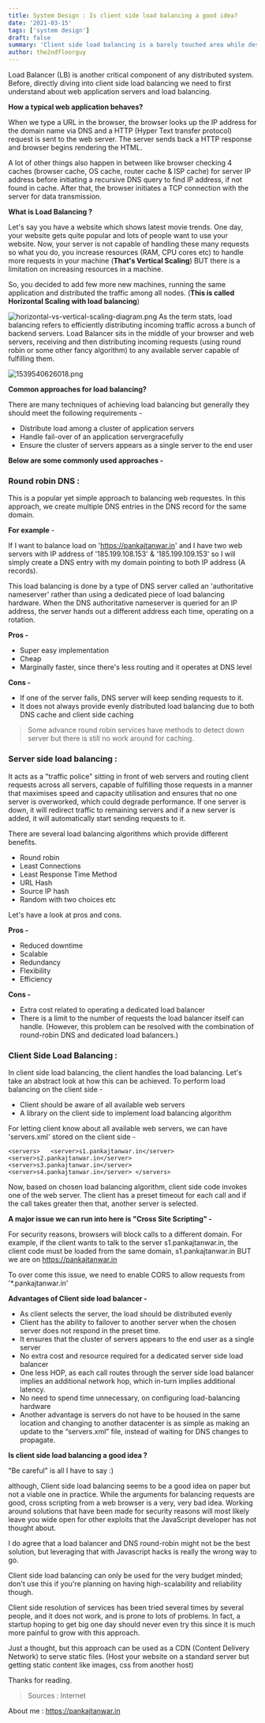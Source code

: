 ```yaml
---
title: System Design : Is client side load balancing a good idea?
date: '2021-03-15'
tags: ['system design']
draft: false
summary: 'Client side load balancing is a barely touched area while designing systems. Is client side load balancing, a good idea?'
author: the2ndfloorguy
---
```



Load Balancer (LB) is another critical component of any distributed system. Before, directly diving into client side load balancing we need to first understand about web application servers and load balancing.

**How a typical web application behaves?**

When we type a URL in the browser, the browser looks up the IP address for the domain name via DNS and a HTTP (Hyper Text transfer protocol) request is sent to the web server. The server sends back a HTTP response and browser begins rendering the HTML.

A lot of other things also happen in between like browser checking 4 caches (browser cache, OS cache, router cache & ISP cache) for server IP address before initiating a recursive DNS query to find IP address, if not found in cache. After that, the browser initiates a TCP connection with the server for data transmission. 

**What is Load Balancing ?**

Let's say you have a website which shows latest movie trends. One day, your website gets quite popular and lots of people want to use your website. Now, your server is not capable of handling these many requests so what you do, you increase resources (RAM, CPU cores etc) to handle more requests in your machine (**That's Vertical Scaling**) BUT there is a limitation on increasing resources in a machine.  

So, you decided to add few more new machines, running the same application and distributed the traffic among all nodes. (**This is called Horizontal Scaling with load balancing**) 


![horizontal-vs-vertical-scaling-diagram.png](https://cdn.hashnode.com/res/hashnode/image/upload/v1615743749090/ddDUdm_Zr.png)
As the term stats, load balancing refers to efficiently distributing incoming traffic across a bunch of backend servers. Load Balancer sits in the middle of your browser and web servers, receiving and then distributing incoming requests (using round robin or some other fancy algorithm) to any available server capable of fulfilling them.

![1539540626018.png](https://cdn.hashnode.com/res/hashnode/image/upload/v1615696959723/QWKZWTqv8.png)
 
**Common approaches for load balancing?**

There are many techniques of achieving load balancing but generally they should meet the following requirements -

- Distribute load among a cluster of application servers
- Handle fail-over of an application servergracefully
- Ensure the cluster of servers appears as a single server to the end user

**Below are some commonly used approaches -**


###  **Round robin DNS :**

This is a popular yet simple approach to balancing web requestes. In this approach, we create multiple DNS entries in the DNS record for the same domain. 

**For example** - 

If I want to balance load on 'https://pankajtanwar.in' and I have two web servers with IP address of '185.199.108.153' & '185.199.109.153' so I will simply create a DNS entry with my domain pointing to both IP address (A records). 

This load balancing is done by a type of DNS server called an 'authoritative nameserver' rather than using a dedicated piece of load balancing hardware. When the DNS authoritative nameserver is queried for an IP address, the server hands out a different address each time, operating on a rotation.

**Pros -**

- Super easy implementation
- Cheap 
- Marginally faster, since there's less routing and it operates at DNS level

**Cons -**
 
- If one of the server fails, DNS server will keep sending requests to it.
- It does not always provide evenly distributed load balancing due to both DNS cache and client side caching

> Some advance round robin services have methods to detect down server but there is still no work around for caching.

### **Server side load balancing :**

It acts as a "traffic police" sitting in front of web servers and routing client requests across all servers, capable of fulfilling those requests in a manner that maximises speed and capacity utilisation and ensures that no one server is overworked, which could degrade performance. If one server is down, it will redirect traffic to remaining servers and if a new server is added, it will automatically start sending requests to it.

There are several load balancing algorithms which provide different benefits. 

- Round robin
- Least Connections
- Least Response Time Method
- URL Hash
- Source IP hash
- Random with two choices
etc

Let's have a look at pros and cons.

**Pros -** 

- Reduced downtime
- Scalable
- Redundancy
- Flexibility
- Efficiency

**Cons -**

- Extra cost related to operating a dedicated load balancer 
- There is a limit to the number of requests the load balancer itself can handle. (However, this problem can be resolved with the combination of round-robin DNS and dedicated load balancers.)


### **Client Side Load Balancing :**

In client side load balancing, the client handles the load balancing. Let's take an abstract look at how this can be achieved. To perform load balancing on the client side -

- Client should be aware of all available web servers
- A library on the client side to implement load balancing algorithm

For letting client know about all available web servers, we can have 'servers.xml' stored on the client side -

```
<servers>   <server>s1.pankajtanwar.in</server>   <server>s2.pankajtanwar.in</server>   <server>s3.pankajtanwar.in</server>   <server>s4.pankajtanwar.in</server> </servers>
``` 

Now, based on chosen load balancing algorithm, client side code invokes one of the web server. The client has a preset timeout for each call and if the call takes greater then that, another server is selected.

**A major issue we can run into here is "Cross Site Scripting" -**

For security reasons, browsers will block calls to a different domain. For example, if the client wants to talk to the server s1.pankajtanwar.in, the client code must be loaded from the same domain, s1.pankajtanwar.in BUT we are on https://pankajtanwar.in

To over come this issue, we need to enable CORS to allow requests from '*.pankajtanwar.in'

**Advantages of Client side load balancer -**

- As client selects the server, the load should be distributed evenly
- Client has the ability to failover to another server when the chosen server does not respond in the preset time.
- It ensures that the cluster of servers appears to the end user as a single server
- No extra cost and resource required for a dedicated server side load balancer
- One less HOP, as each call routes through the server side load balancer implies an additional network hop, which in-turn implies additional latency.
- No need to spend time unnecessary, on configuring load-balancing hardware
- Another advantage is servers do not have to be housed in the same location and changing to another datacenter is as simple as making an update to the “servers.xml” file, instead of waiting for DNS changes to propagate.

**Is client side load balancing a good idea ?**

"Be careful" is all I have to say :)

although, Client side load balancing seems to be a good idea on paper but not a viable one in practice. While the arguments for balancing requests are good, cross scripting from a web browser is a very, very bad idea. Working around solutions that have been made for security reasons will most likely leave you wide open for other exploits that the JavaScript developer has not thought about.

I do agree that a load balancer and DNS round-robin might not be the best solution, but leveraging that with Javascript hacks is really the wrong way to go.

Client side load balancing can only be used for the very budget minded; don't use this if you're planning on having high-scalability and reliability though.

Client side resolution of services has been tried several times by several people, and it does not work, and is prone to lots of problems. In fact, a startup hoping to get big one day should never even try this since it is much more painful to grow with this approach.

Just a thought, but this approach can be used as a CDN (Content Delivery Network) to serve static files. (Host your website on a standard server but getting static content like images, css from another host)

Thanks for reading.

> Sources :  Internet

About me : https://pankajtanwar.in